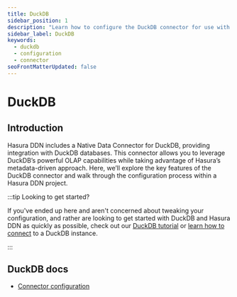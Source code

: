 ```yaml
---
title: DuckDB
sidebar_position: 1
description: "Learn how to configure the DuckDB connector for use with Hasura DDN."
sidebar_label: DuckDB
keywords:
  - duckdb
  - configuration
  - connector
seoFrontMatterUpdated: false
---
```


# DuckDB

## Introduction

Hasura DDN includes a Native Data Connector for DuckDB, providing integration with DuckDB databases. This connector
allows you to leverage DuckDB’s powerful OLAP capabilities while taking advantage of Hasura’s metadata-driven approach.
Here, we’ll explore the key features of the DuckDB connector and walk through the configuration process within a Hasura
DDN project.

:::tip Looking to get started?

If you've ended up here and aren't concerned about tweaking your configuration, and rather are looking to get started
with DuckDB and Hasura DDN as quickly as possible, check out our
[DuckDB tutorial](/how-to-build-with-promptql/with-duckdb.mdx) or
[learn how to connect](/data-sources/connect-to-a-source.mdx) to a DuckDB instance.

:::

## DuckDB docs

- [Connector configuration](/reference/connectors/duckdb/configuration.mdx)
